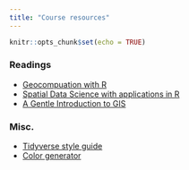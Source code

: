 ```yaml
---
title: "Course resources"
---
```


```r
knitr::opts_chunk$set(echo = TRUE)
```

### Readings

-   [Geocompuation with R](https://geocompr.robinlovelace.net/index.html)
-   [Spatial Data Science with applications in R](https://keen-swartz-3146c4.netlify.app/)
-   [A Gentle Introduction to GIS](https://docs.qgis.org/3.22/en/docs/gentle_gis_introduction/index.html)

### Misc.

-   [Tidyverse style guide](https://style.tidyverse.org/index.html)
-   [Color generator](coolors.co)
